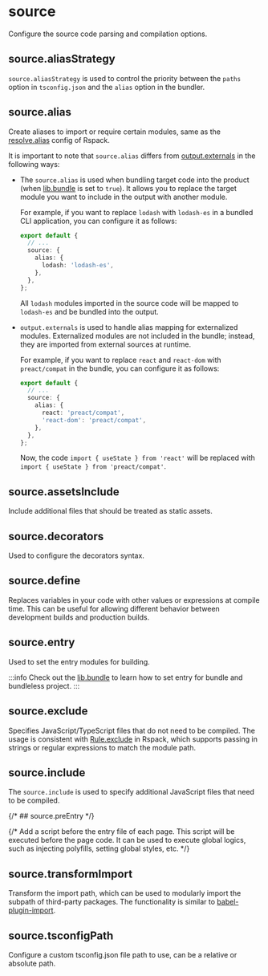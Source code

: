 
# source

Configure the source code parsing and compilation options.

## source.aliasStrategy <RsbuildDocBadge path="/config/source/alias-strategy" text="source.aliasStrategy" />

`source.aliasStrategy` is used to control the priority between the `paths` option in `tsconfig.json` and the `alias` option in the bundler.

## source.alias <RsbuildDocBadge path="/config/source/alias" text="source.alias" />

Create aliases to import or require certain modules, same as the [resolve.alias](https://rspack.dev/config/resolve#resolvealias) config of Rspack.

It is important to note that `source.alias` differs from [output.externals](/config/rsbuild/output#outputexternals) in the following ways:

- The `source.alias` is used when bundling target code into the product (when [lib.bundle](/config/lib/bundle) is set to `true`). It allows you to replace the target module you want to include in the output with another module.

  For example, if you want to replace `lodash` with `lodash-es` in a bundled CLI application, you can configure it as follows:

  ```ts title="rslib.config.ts"
  export default {
    // ...
    source: {
      alias: {
        lodash: 'lodash-es',
      },
    },
  };
  ```

  All `lodash` modules imported in the source code will be mapped to `lodash-es` and be bundled into the output.

- `output.externals` is used to handle alias mapping for externalized modules. Externalized modules are not included in the bundle; instead, they are imported from external sources at runtime.

  For example, if you want to replace `react` and `react-dom` with `preact/compat` in the bundle, you can configure it as follows:

  ```ts title="rslib.config.ts"
  export default {
    // ...
    source: {
      alias: {
        react: 'preact/compat',
        'react-dom': 'preact/compat',
      },
    },
  };
  ```

  Now, the code `import { useState } from 'react'` will be replaced with `import { useState } from 'preact/compat'`.

## source.assetsInclude <RsbuildDocBadge path="/config/source/assets-include" text="source.include" />

Include additional files that should be treated as static assets.

## source.decorators <RsbuildDocBadge path="/config/source/decorators" text="source.decorators" />

Used to configure the decorators syntax.

## source.define <RsbuildDocBadge path="/config/source/define" text="source.define" />

Replaces variables in your code with other values or expressions at compile time. This can be useful for allowing different behavior between development builds and production builds.

## source.entry <RsbuildDocBadge path="/config/source/entry" text="source.entry" />

Used to set the entry modules for building.

:::info
Check out the [lib.bundle](/config/lib/bundle#set-entry) to learn how to set entry for bundle and bundleless project.
:::

## source.exclude <RsbuildDocBadge path="/config/source/exclude" text="source.exclude" />

Specifies JavaScript/TypeScript files that do not need to be compiled. The usage is consistent with [Rule.exclude](https://rspack.dev/config/module#ruleexclude) in Rspack, which supports passing in strings or regular expressions to match the module path.

## source.include <RsbuildDocBadge path="/config/source/include" text="source.include" />

The `source.include` is used to specify additional JavaScript files that need to be compiled.

{/* ## source.preEntry <RsbuildDocBadge path="/config/source/pre-entry" text="source.preEntry" /> */}

{/* Add a script before the entry file of each page. This script will be executed before the page code. It can be used to execute global logics, such as injecting polyfills, setting global styles, etc. */}

## source.transformImport <RsbuildDocBadge path="/config/source/transform-import" text="source.transformImport" />

Transform the import path, which can be used to modularly import the subpath of third-party packages. The functionality is similar to [babel-plugin-import](https://npmjs.com/package/babel-plugin-import).

## source.tsconfigPath <RsbuildDocBadge path="/config/source/tsconfig-path" text="source.tsconfigPath" />

Configure a custom tsconfig.json file path to use, can be a relative or absolute path.
